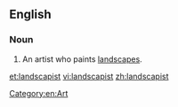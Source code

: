 ==English==

===Noun===
{{en-noun}}

#An artist who paints [[landscape]]s.

[[Category:en:Art]]

[[et:landscapist]]
[[vi:landscapist]]
[[zh:landscapist]]